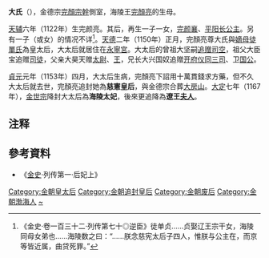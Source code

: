 '''大氏'''（{{bd|？||1153年|catIdx=H}}），金德宗[[完顏宗幹|完顏宗幹]]側室，海陵王[[完顏亮|完顏亮]]的生母。

[[天辅_(金朝)|天辅]]六年（1122年）生完颜亮。其后，再生一子一女，[[完颜永庆|完颜襄]]、[[平阳长公主|平阳长公主]]。另有一子（或女）的情况不详<ref>《金史·卷一百三十二·列传第七十◎逆臣》徒单贞......贞娶辽王宗干女，海陵同母女弟也......海陵数之曰：“......朕念慈宪太后子四人，惟朕与公主在，而京等皆近属，曲贷死罪。”</ref>。[[天德_(金朝)|天德]]二年（1150年）正月，完顏亮尊大氏與[[嫡母|嫡母]][[哀皇后_(金德宗)|徒單氏]]為皇太后，大太后就居住在[[永寧宮|永寧宮]]。大太后的曾祖大坚嗣[[追赠|追赠]][[司空|司空]]，祖父大臣宝追赠[[司徒|司徒]]，父亲大昊天赠[[太尉|太尉]]、[[王爵|王]]，兄长大兴国奴追赠[[开府仪同三司|开府仪同三司]]、卫[[国公|国公]]。

[[贞元_(金朝)|貞元]]元年（1153年）四月，大太后生病，完顏亮下詔用十萬貫錢求方藥，但不久大太后就去世，完顏亮追封她為'''慈憲皇后'''，與金德宗合葬[[大房山|大房山]]。[[大定_(金朝)|大定]]七年（1167年），[[金世宗|金世宗]]降封大太后為'''海陵太妃'''，後來更追降為'''遼王[[夫人_(位号)|夫人]]'''。

== 注释 ==

{{Reflist|2}}

==參考資料==
*《[[金史|金史]]·列传第一·后妃上》

{{金朝皇后}}
[[Category:金朝皇太后|Category:金朝皇太后]]
[[Category:金朝追封皇后|Category:金朝追封皇后]]
[[Category:金朝废后|Category:金朝废后]]
[[Category:金朝渤海人|Category:金朝渤海人]]
[[Category:大姓|~]]